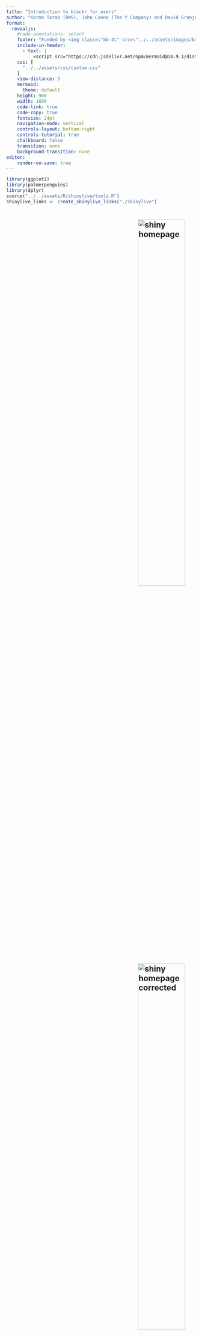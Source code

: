```yaml
---
title: "Introduction to blockr for users"
author: "Karma Tarap (BMS), John Coene (The Y Company) and David Granjon (cynkra GmbH)"
format: 
  revealjs:
    #code-annotations: select
    footer: "Funded by <img class=\"mb-4\" src=\"../../assets/images/bms.svg\"/>"
    include-in-header:
      - text: |
          <script src="https://cdn.jsdelivr.net/npm/mermaid@10.9.1/dist/mermaid.min.js"></script>
    css: [
      "../../assets/css/custom.css"
    ]
    view-distance: 5
    mermaid:
      theme: default
    height: 900
    width: 1600
    code-link: true
    code-copy: true
    fontsize: 24pt
    navigation-mode: vertical
    controls-layout: bottom-right
    controls-tutorial: true
    chalkboard: false
    transition: none
    background-transition: none
editor:
    render-on-save: true
---
```


```r
library(ggplot2)
library(palmerpenguins)
library(dplyr)
source("../../assets/R/shinylive/tools.R")
shinylive_links <- create_shinylive_links("./shinylive")
```

# {background-image="../../assets/images/bechamel-sauce.jpg" background-size="cover"}

<!--
Imagine if we could build an interactive datapipeline like we would prepare a meal 😳
--->


## ![shiny homepage](../../assets/images/easy-browser.png){.center width=50% style="margin-left: 350px;"}

## ![shiny homepage corrected](../../assets/images/notsoeasy-browser.png){.center width=50% style="margin-left: 350px;"}

## Developing enterprise-grade dashboards isn't easy {background-image="../../assets/images/undraw_lost_re_xqjt.svg" background-size="40%" style="font-size: 1.5em"}

<!-- 
- Do you know how to prepare a meal without the right recipe?
- Do you have the right ingredients?
-->

## Commercial solutions {background-size="40%" style="font-size: 1.5em"}
::: {layout-ncol=2}
![](../../assets/images/tableau.svg)

![](../../assets/images/power-bi.svg)
:::

- License cost 💲💲💲.
- Not R specific.


## 💡 Introducing {blockr} {style="font-size: 1.5em"}

. . .

> "Shiny's WordPress" (John Coene, 2024)

. . .

::::{.columns}

:::{.column}
![](../../assets/images/undraw_empty_cart_co35.svg){width=75%}
:::

:::{.column}

:::{.incremental}
- __Supermarket__ for data analysis with R.
- __No-Code__ dashboard builder ...
- ... __Extendable__ by developers.
- __Collaborative__ tool.
- __Reproducible__ code.
:::

:::

::::


# blockr 101 {data-stack-name="blockr 101" background-image="../../assets/images/undraw_cooking_p7m1.svg" background-size="40%" style="margin-top: -350px; font-size: 1.5em"}

## Problem: palmer penguins plot {style="font-size: 1.5em"}

. . . 

What penguin species has the largest flippers?

<!-- Histogram showing `flipper length` as function of `body mass` by `species` only for `female` penguins.

-->

. . .

```r
#| echo: false
#| fig-align: center
#| out-width: 65%
penguins |>
  filter(sex == "female") |>
  ggplot(
    aes(
      x = body_mass_g, 
      y = flipper_length_mm
    )
  ) +
  geom_point(
    aes(
      color = species, 
      shape = species
    ), 
    size = 2
  )
```

. . .

- How can I produce this plot?

. . .

- Should I ask my colleagues to develop an interactive app for this?

## The stack: a data analysis recipe {style="font-size: 1.5em"}

::::{.columns}

:::{.column}
```mermaid
%%| mermaid-format: svg
flowchart TD
  subgraph stack1[Stack]
    direction TB
    subgraph input_block[Block 1]
      input(Data: dataset, browser, ...)
    end
    subgraph transform_block[Block 2]
      transform(Transform block: filter, select ...)
    end
    subgraph output_block[Block 3]
      output(Result/transform: plot, filter, ...)
    end
    input_block --> |data| transform_block --> |data| output_block
  end
```
:::

:::{.column}
Collection of instructions, __blocks__, from __data import__ to __wrangling/visualization__.
:::

::::

## Zoom on blocks: processing units {style="font-size: 1.5em"}

- Blocks categories: __import__ (data), __transform__ data, __visualize__, ...
- Provided by developers (or us).

. . .

![[Designed by upklyak / Freepik](https://fr.freepik.com/vecteurs-libre/bande-transporteuse-bouteilles-lait-bras-robotiques_9668766.htm#fromView=keyword&page=1&position=15&uuid=f6eefbdf-ed34-4642-a174-c12ea709a666:~:text=Image%20de%20upklyak%20sur%20Freepik)](../../assets/images/factory.jpg)

## Example: transform blocks {style="font-size: 1.5em"}

::::{.columns}

:::{.column width="50%"}
```mermaid
flowchart TD
  blk_data_in(Input data)
  blk_data_out[Output]
  subgraph blk_block[Transform block]
    blk_field1(Field 1)
    blk_field2(Field 2)
    blk_field1 --> |interactivity| blk_expr
    blk_field2 --> |interactivity| blk_expr
    blk_expr(Expression)
    blk_res(result)
    blk_expr --> |evaluate| blk_res
  end
  blk_data_in --> blk_block --> blk_data_out
```
:::

:::{.column width="50%"}
A __transform__ block:

- Takes input data.
- Exposes __interactive__ input to transform the data (select column, filter rows, ...).
- Returns the transformed data.
:::
::::

## 🧪 Exercise 1

::::{.columns}

:::{.column}
```r
create_link_iframe(shinylive_links["./shinylive/exercise-1"], header = FALSE)
```
:::

:::{.column}
Instructions:

- Click on the `+` button (top right corner).
- Add a `palmer_penguins` block. You may search in the list.
- Add a new `filter_block`, selecting `sex` as __column__ and `female` as __value__. Click on `run`.
- Add a new `ggplot_block`. Select `x` and `y` wizely.
- Add a new `geompoint_block`. You may change `shape` and `color`.
- You can remove and re-add blocks as you like ...
- Export the stack code and try to run it.
:::

::::

## How much code would it take with Shiny? {style="font-size: 1.5em"}

. . .

::: {style="font-size: 40%;" id="code-with-shiny"}
```r
library(shiny)
library(bslib)
library(ggplot2)
library(palmerpenguins)

shinyApp(
  ui = page_fluid(
    layout_sidebar(
      sidebar = sidebar(
        radioButtons("sex", "Sex", unique(penguins$sex), "female"),
        selectInput(
          "xvar", 
          "X var", 
          colnames(dplyr::select(penguins, where(is.numeric))),
          "body_mass_g"
        ),
        selectInput(
          "yvar",
          "Y var",
          colnames(dplyr::select(penguins, where(is.numeric))),
          "flipper_length_mm"
        ),
        selectInput(
          "color",
          "Color and shape",
          colnames(dplyr::select(penguins, where(is.factor))),
          "species"
        )
      ),
      plotOutput("plot")
    )
  ),
  server = function(input, output, session) {
    output$plot <- renderPlot({
      penguins |>
        filter(sex == !!input$sex) |>
        ggplot(aes(x = !!input$xvar, y = !!input$yvar)) +
        geom_point(aes(color = !!input$color, shape = !!input$color), size = 2)
    })
  }
)
```
:::

Changing the data, you also need to change the entire hardcoded server logic!

## It's much easier with blockr {style="font-size: 1.5em"}

. . .

```r
library(blockr)
new_stack( # <1>
  data_block = new_dataset_block("penguins", "palmerpenguins"), # <2>
  filter_block = new_filter_block("sex", "female"), #<2>
  plot_block = new_ggplot_block("body_mass_g", "flipper_length_mm"), # <3>
  layer_block = new_geompoint_block("species", "species") # <4>
)
serve_stack(stack) # <5>
```

1. Create the stack.
2. Import data.
3. Create the plot.
4. Add it a layer.
5. Serve a Shiny app.

## 🧪 Exercise 2: with pharma data

::::{.columns}

:::{.column}
```r
create_link_iframe(shinylive_links["./shinylive/exercise-2"], header = FALSE)
```
:::

:::{.column}
Instructions: distribution of age in demo dataset

1. Add a `customdata_block` with `demo` as __selected__ dataset.
2. Add a `ggplot_block` with `x` as __func__ and `AGE` as __default_columns__.
3. Add a `geomhistogram_block` (you can leave default settings).
4. Add a `labs_block` with `title = "Distribution of Age"`, `x = "Age (Years)`, `y = "Count"` as settings.
5. Add a `theme_block`.
6. Add a `scalefillbrewer_block`.
:::

::::

## Connecting stacks: towards a dinner party {background-image="../../assets/images/undraw_special_event.svg" background-size="40%" style="font-size: 1.5em"}


## The workspace {style="font-size: 1.5em"}

::::{.columns}

:::{.column width=60%}
```mermaid
flowchart TD
  subgraph LR workspace[Workspace]
    subgraph stack1[Stack]
      direction LR
      subgraph input_block[Block 1]
        input(Data: dataset, browser, ...)
      end
      subgraph transform_block[Block 2]
        transform(Transform block: filter, select ...)
      end
      subgraph output_block[Block 3]
        output(Result/transform: plot, filter, ...)
      end
      input_block --> |data| transform_block --> |data| output_block
    end
    subgraph stack2[Stack 2]
      stack1_data[Stack 1 data] --> |data| transform2[Transform]
    end
    stack1 --> |data| stack2
    subgraph stackn[Stack n]
      stacki_data[Stack i data] --> |data| transformn[Transform] --> |data| Visualize
    end
    stack2 ---> |... data| stackn
  end
```
:::

:::{.column width=40%}
Collection of __recipes__ (stacks) to build a __dashboard__.

:::

::::


## 🧪 Exercise 3: share data between stacks

::::{.columns}

:::{.column width="60%"}
```r
create_link_iframe(shinylive_links["./shinylive/exercise-3"], header = FALSE)
```
:::

:::{.column width="40%"}
Instructions:

- Click on `Add stack`.
- From the new stack: click on `+` to add a new `result_block`.
- Add a new `filter_block` to stack 1, with `sex` as __column__ and `female` as __value__.
- Notice how the __result__ of the second stack changes.
- Add a new `ggplot_block`.
- Add a new `geom_point block`.
:::

::::

## How do I create a workspace? {style="font-size: 1.5em"}

```r
library(blockr)
# Creates an empty workspace
set_workspace( # <1>
  stack_1 = new_stack(), # <2>
  stack_2 = new_stack()
)
serve_workspace(clear = FALSE) # <3>
```

1. Initialise.
2. Optional: add stacks.
3. Serve Shiny app.


## 🧪 Exercise 4: with pharma data


::::{.columns style="font-size: 0.75em"}

:::{.column}
:::{.incremental}
1. Click on `Add stack`, then add it a `customdata_block` with `lab` data. Change the title to `Lab data`.


2. Click on `Add stack`, then add a `customdata_block` with `demo` data: 

    a. Add a `join_block` with `y = "lab_data"`, `type = "inner"`, `by = c("STUDYID", "USUBJID")`.
    b. Add a `filter_block` with `columns = "LBTEST"`, `values = "Hemoglobin"`.
    c. Add an `arrange_block` with `VISITNUM`.
    d. Add a `mutate_block` with the following expression: `VISIT = factor(VISIT, levels = unique(VISIT), ordered = TRUE)`.
    e. Rename the stack to `Hemoglobin data`.


3. Click on `Add stack`, then add a `result_block` selecting the `Hemoglobin_data` stack:

    a. Add a `group_by_block` with `"VISIT` and `ACTARM` as columns.
    b. Add a `summarize_block` with `func = c("mean", "se")`, `default_columns = c("LBSTRESN", "LBSTRESN")`.
    c. Add an `ungroup_block`.
    d. Add a `mutate_block` with `ymin = "MEAN -SE"` and then click `+` to add another expression, `ymax = "MEAN + SE"`.
    e. Change the stack title to `Summary data`.
:::

:::

:::{.column}
:::{.incremental} 
4. Click on `Add stack`, then add a `result_block`, targeting the `Summary data` stack:

    a. Add a `ggplot_block` with `x = "VISIT"` and `y = "MEAN"` as aesthetics.
    b. Add a `geompoint_block` with `func = c("color", "shape")` and `default_columns = c("ACTARM", "ACTARM")`.
    c. Add a `geomerrorbar_block` with `ymin = ymin`, `ymax = ymax` and `color = ACTARM`.
    d. Add a `geomline_block` with `group = ACTARM` and `color = ACTARM`.
    e. Add a `labs_block` with `title = "Mean and SD of Hemoglobin by Visit"`, `x = "Visit Label"` and `y = "Hemoglobin (g/dL)"`.
    f. Add a `theme_block`, selecting whatever theme you like.
    g. TBC...
:::

:::

::::

## How far can I go with blockr? {background-image="../../assets/images/undraw_add_post_re_174w.svg" background-size="90%" style="margin-left: 450px; margin-top: 700px; font-size: 1.5em"}

